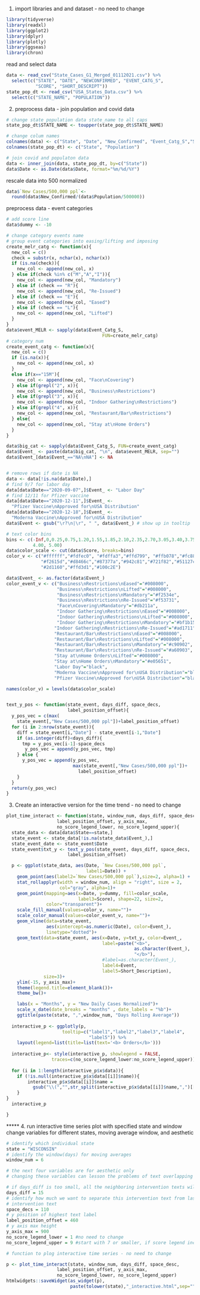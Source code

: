 1. import libraries and and dataset - no need to change
```r
library(tidyverse)
library(readxl)
library(ggplot2)
library(dplyr)
library(plotly)
library(ggseas)
library(chron)
```

read and select data
```r
data <- read_csv("State_Cases_G1_Merged_01112021.csv") %>% 
  select(c("STATE", "DATE", "NEWCONFIRMED", "EVENT_CATG_S",
           "SCORE", "SHORT_DESCRIPT"))
state_pop_dt <- read_csv("USA_States_Data.csv") %>% 
  select(c("STATE_NAME", "POPULATION"))
```


2. preprocess data - join population and covid data
```r
# change state population data state_name to all caps
state_pop_dt$STATE_NAME <- toupper(state_pop_dt$STATE_NAME)

# change colum names
colnames(data) <- c("State", "Date", "New_Confirmed", "Event_Catg_S","Score", "Short_Description")
colnames(state_pop_dt) <- c("State", "Population")

# join covid and populaton data
data <- inner_join(data, state_pop_dt, by=c("State")) 
data$Date <- as.Date(data$Date, format="%m/%d/%Y")
```

rescale data into 500 normalized
```r
data$`New Cases/500,000 ppl`<-
  round(data$New_Confirmed/(data$Population/500000))
```


preprocess data - event categories
```r
# add score line
data$dummy <- -10

# change category events name
# group event categories into easing/lifting and imposing
create_melr_catg <- function(x){
  new_col = c()
  check = substr(x, nchar(x), nchar(x))
  if (is.na(check)){
    new_col <- append(new_col, x)
  } else if(check %in% c("M","A","I")){
    new_col <- append(new_col, "Mandatory")
  } else if (check == "R"){
    new_col <- append(new_col, "Re-Issued")
  } else if (check == "E"){
    new_col <- append(new_col, "Eased")
  } else if (check == "L"){
    new_col <- append(new_col, "Lifted")
  } 
}
data$event_MELR <- sapply(data$Event_Catg_S,
                                    FUN=create_melr_catg)
# category num
create_event_catg <- function(x){
  new_col = c()
  if (is.na(x)){
    new_col <- append(new_col, x)
  } 
  else if(x=="15M"){
    new_col <- append(new_col, "Face\nCovering")
  } else if(grepl("2", x)){
    new_col <- append(new_col, "Business\nRestrictions")
  } else if(grepl("3", x)){
    new_col <- append(new_col, "Indoor Gathering\nRestrictions")
  } else if(grepl("4", x)){
    new_col <- append(new_col, "Restaurant/Bar\nRestrictions")
  } else{
    new_col <- append(new_col, "Stay at\nHome Orders")
  }
}

data$big_cat <- sapply(data$Event_Catg_S, FUN=create_event_catg)
data$Event_ <- paste(data$big_cat, "\n", data$event_MELR, sep="")
data$Event_[data$Event_=="NA\nNA"] <- NA



```
```r
# remove rows if date is NA
data <- data[!is.na(data$Date),]
# find 9/7 for labor day
data[data$Date=="2020-09-07",]$Event_ <- "Labor Day"
# find 12/11 for Pfizer vaccine
data[data$Date=="2020-12-11",]$Event_ <- 
  "Pfizer Vaccine\nApproved for\nUSA Distribution"
data[data$Date=="2020-12-18",]$Event_ <-
  "Moderna Vaccine\nApproved for\nUSA Distribution"
data$Event <- gsub("\r?\n|\r", " ", data$Event_) # show up in tooltip
```

```r
# text color bins
bins <- c(-Inf,0,0.25,0.75,1.20,1.55,1.85,2.10,2.35,2.70,3.05,3.40,3.75,
          4.00, 5.00)
data$color_scale <- cut(data$Score, breaks=bins)
color_v <- c("#ffffff","#fdfec0", "#fdffa3","#ffd799", "#ffb078","#fc8861",
             "#f2615d","#d8466c","#87377a","#942c81","#721f82","#51127c",
             "#2d1160","#ffd3d1","#100c2E")

data$Event_ <- as.factor(data$Event_)
color_event_v <- c("Business\nRestrictions\nEased"="#008000",
                   "Business\nRestrictions\nLifted"="#008000",
                   "Business\nRestrictions\nMandatory"="#f2534e",
                   "Business\nRestrictions\nRe-Issued"="#f53731",
                   "Face\nCovering\nMandatory"="#db211a",
                   "Indoor Gathering\nRestrictions\nEased"="#008000",
                   "Indoor Gathering\nRestrictions\nLifted"="#008000",
                   "Indoor Gathering\nRestrictions\nMandatory"="#bf1b15",
                  "Indoor Gathering\nRestrictions\nRe-Issued"="#ad1711",
                  "Restaurant/Bar\nRestrictions\nEased"="#008000",
                  "Restaurant/Bar\nRestrictions\nLifted"="#008000",
                  "Restaurant/Bar\nRestrictions\nMandatory"="#c90902",
                  "Restaurant/Bar\nRestrictions\nRe-Issued"="#a60903",
                  "Stay at\nHome Orders\nLifted"="#008000",
                  "Stay at\nHome Orders\nMandatory"="#e05651",
                  "Labor Day"="black",
                  "Moderna Vaccine\nApproved for\nUSA Distribution"="black",
                  "Pfizer Vaccine\nApproved for\nUSA Distribution"="black")

names(color_v) = levels(data$color_scale)


text_y_pos <- function(state_event, days_diff, space_decs,
                       label_position_offset){
  y_pos_vec = c(max(
    state_event[,"New Cases/500,000 ppl"])+label_position_offset)
  for (i in 2:nrow(state_event)){
    diff = state_event[i,"Date"] - state_event[i-1,"Date"]
    if (as.integer(diff)<days_diff){
      tmp = y_pos_vec[i-1]-space_decs
       y_pos_vec = append(y_pos_vec, tmp)
    } else {
      y_pos_vec = append(y_pos_vec,
                         max(state_event[,"New Cases/500,000 ppl"])+
                           label_position_offset)
    }
  }
  return(y_pos_vec)
}

```


3. Create an interactive version for the time trend - no need to change
```r

plot_time_interact <- function(state, window_num, days_diff, space_desc,
                   label_position_offset, y_axis_max,
                   no_score_legend_lower, no_score_legend_upper){
  state_data <- data[data$State==state,]
  state_event <- state_data[!is.na(state_data$Event_),]
  state_event_date <- state_event$Date
  state_event$txt_y <- text_y_pos(state_event, days_diff, space_decs,
                       label_position_offset)

  p <- ggplot(state_data, aes(Date, `New Cases/500,000 ppl`,
                              label1=Date)) +
    geom_point(aes(label2=`New Cases/500,000 ppl`),size=2, alpha=1) + 
    stat_rollapplyr(width = window_num, align = "right", size = 2,
                    col="gray", alpha=1)+
    geom_point(mapping=aes(x=Date, y=dummy, fill=color_scale,
                           label3=Score), shape=22, size=2,
               color="transparent")+
    scale_fill_manual(values=color_v, name="")+
    scale_color_manual(values=color_event_v, name="")+
    geom_vline(data=state_event,
               aes(xintercept=as.numeric(Date), color=Event_), 
               linetype="dotted")+
    geom_text(data=state_event, aes(x=Date, y=txt_y, color=Event_,
                                    label=paste("<b>",
                                                as.character(Event_),
                                                "</b>"),
                                    #label=as.character(Event_),
                                    label4=Event,
                                    label5=Short_Description),
              size=3)+
    ylim(-15, y_axis_max)+
    theme(legend.title=element_blank())+
    theme_bw()+

    labs(x = "Months", y = "New Daily Cases Normalized")+
    scale_x_date(date_breaks = "months" , date_labels = "%b")+
    ggtitle(paste(state, ",",window_num, "Days Rolling Average")) 
    
  interactive_p <- ggplotly(p,
                     tooltip=c("label1","label2","label3","label4",
                               "label5")) %>% 
    layout(legend=list(title=list(text='<b> Orders</b>')))
  
  interactive_p<- style(interactive_p, showlegend = FALSE,
                 traces=c(no_score_legend_lower:no_score_legend_upper))
  
  for (i in 1:length(interactive_p$x$data)){
    if (!is.null(interactive_p$x$data[[i]]$name)){
        interactive_p$x$data[[i]]$name = 
          gsub("\\(","",str_split(interactive_p$x$data[[i]]$name,",")[[1]][1])
    }
}
  interactive_p

}

```



***** 4. run interactive time series plot with specified state and window
change variables for different states, moving average window, and aesthetic
```r
# identify which individual state
state = "WISCONSIN"
# identify the window(days) for moving averages
window_num = 6

# the next four variables are for aesthetic only 
# changing these variables can lesson the problems of text overlapping

# if days_diff is too small, all the neighboring intervention texts will overlap
days_diff = 15
# identify how much we want to separate this intervention text from last
# intervention text
space_decs = 110
# y position of highest text label
label_position_offset = 460
# y axis max height
y_axis_max = 900
no_score_legend_lower = 1 #no need to change
no_score_legend_upper = 9 #start with 7 or smaller, if score legend included, gradually increase

# function to plog interactive time series - no need to change

p <- plot_time_interact(state, window_num, days_diff, space_desc,
                   label_position_offset, y_axis_max,
                   no_score_legend_lower, no_score_legend_upper)
htmlwidgets::saveWidget(as_widget(p),
                        paste(tolower(state),"_interactive.html",sep=""))
```




